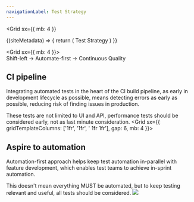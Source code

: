 ```yaml
---
navigationLabel: Test Strategy
---
```


<Grid
  sx={{
    mb: 4
  }}
>
<SiteMetaData>
  {(siteMetadata) => {
    return (
      <Fragment>
        <Heading variant="styles.h1">Test Strategy</Heading>
      </Fragment>
    )
  }}
</SiteMetaData>
</Grid>

<Grid  sx={{ mb: 4 }}>  
<Box>
<Message variant='secondary' mb={4}>
Shift-left -> Automate-first -> Continuous Quality
</Message>

## CI pipeline

Integrating automated tests in the heart of the CI build pipeline, as early in development lifecycle as possible, means detecting errors as early as possible, reducing risk of finding issues in production.

These tests are not limited to UI and API, performance tests should be considered early, not as last minute consideration.
</Box>
</Grid> 
<Grid  sx={{ gridTemplateColumns: ['1fr', '1fr', '  1fr 1fr'], gap: 6, mb: 4 }}>  
<Box>

## Aspire to automation

Automation-first approach helps keep test automation in-parallel with feature development, which enables test teams to achieve in-sprint automation.

This doesn't mean everything MUST be automated, but to keep testing relevant and useful, all tests should be considered.
</Box>
<Box>
<Image src="https://raw.githubusercontent.com/jaffamonkey/gatsby-theme-terminal/main/static/images/continuous.png" />
</Box>
</Grid>